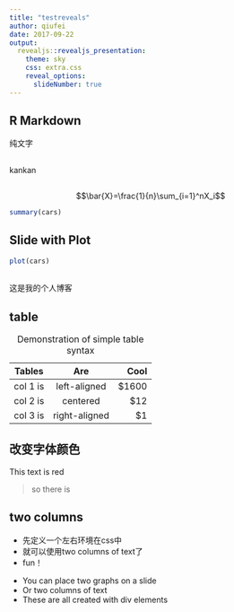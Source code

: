 ```yaml
---
title: "testreveals"
author: qiufei
date: 2017-09-22
output:
  revealjs::revealjs_presentation:
    theme: sky
    css: extra.css
    reveal_options:
      slideNumber: true
---
```


## R Markdown

纯文字



## {data-background="logo.jpg"}

kankan




##  {data-background=#ff0000}


$$\bar{X}=\frac{1}{n}\sum_{i=1}^nX_i$$

```r
summary(cars)
```

## Slide with Plot

```r
plot(cars)
```

## {data-background-iframe="https://qiufei.github.io"}

这是我的个人博客


## table

| Tables   |      Are      |  Cool |
|----------|:-------------:|------:|
| col 1 is |  left-aligned | $1600 |
| col 2 is |    centered   |   $12 |
| col 3 is | right-aligned |    $1 |

:  Demonstration of simple table syntax

## 改变字体颜色

<div class="red">
This text is red
</div> 

> so there is

## two columns

<div id="left">

- 先定义一个左右环境在css中
- 就可以使用two columns of text了
- fun！

</div>


<div id="right">

- You can place two graphs on a slide
- Or two columns of text
- These are all created with div elements

</div>

